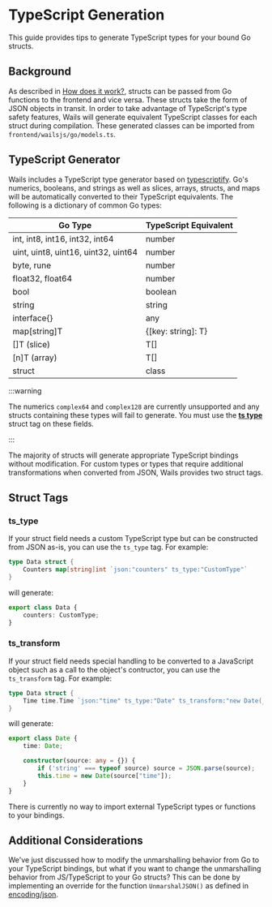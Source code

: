# TypeScript Generation

This guide provides tips to generate TypeScript types for your bound Go structs.

## Background

As described in [How does it work?](https://wails.io/docs/howdoesitwork), structs can be passed from Go functions to the frontend 
and vice versa. These structs take the form of JSON objects in transit. In order to take advantage of TypeScript's type safety features, 
Wails will generate equivalent TypeScript classes for each struct during compilation. These generated classes can be imported from 
`frontend/wailsjs/go/models.ts`.

## TypeScript Generator

Wails includes a TypeScript type generator based on [typescriptify](https://github.com/tkrajina/typescriptify-golang-structs). 
Go's numerics, booleans, and strings as well as slices, arrays, structs, and maps will be automatically converted to their
TypeScript equivalents. The following is a dictionary of common Go types:

| Go Type                             | TypeScript Equivalent |
| ----------------------------------- | --------------------- |
| int, int8, int16, int32, int64      | number                |
| uint, uint8, uint16, uint32, uint64 | number                |
| byte, rune                          | number                |
| float32, float64                    | number                |
| bool                                | boolean               |
| string                              | string                |
| interface{}                         | any                   |
| map[string]T                        | {[key: string]: T}    |
| []T  (slice)                        | T[]                   |
| [n]T (array)                        | T[]                   |
| struct                              | class                 |

:::warning

The numerics `complex64` and `complex128` are currently unsupported and any structs containing 
these types will fail to generate. You must use the [**ts type**](#ts_type) struct tag on these fields.

:::

The majority of structs will generate appropriate TypeScript bindings without modification. 
For custom types or types that require additional transformations when converted from JSON, Wails provides two struct tags.

## Struct Tags

### ts_type

If your struct field needs a custom TypeScript type but can be constructed from JSON as-is, you can use the `ts_type` tag. 
For example: 

```go
type Data struct {
    Counters map[string]int `json:"counters" ts_type:"CustomType"`
}
```

will generate:

```ts
export class Data {
    counters: CustomType;
}
```

### ts_transform

If your struct field needs special handling to be converted to a JavaScript object such as a call to the object's contructor, 
you can use the `ts_transform` tag. 
For example:

```go
type Data struct {
    Time time.Time `json:"time" ts_type:"Date" ts_transform:"new Date(__VALUE__)"`
}
```

will generate:

```ts
export class Date {
	time: Date;

    constructor(source: any = {}) {
        if ('string' === typeof source) source = JSON.parse(source);
        this.time = new Date(source["time"]);
    }
}
```

There is currently no way to import external TypeScript types or functions to your bindings.

## Additional Considerations

We've just discussed how to modify the unmarshalling behavior from Go to your TypeScript bindings, but what if you want to change 
the unmarshalling behavior from JS/TypeScript to your Go structs? This can be done by implementing an override for the function 
`UnmarshalJSON()` as defined in [encoding/json](https://pkg.go.dev/encoding/json).
